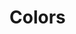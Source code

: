 
<Meta title="Colors" />

# Colors

<ColorPalette>
  <ColorItem
    title="theme.color.blue"
    subtitle="primaryBlue"
    colors={{
      'theme.color.blue': '#4272ef',
      'theme.color.hoverBlue': '#5a88ff',
      'theme.color.bgBlue': '#eaf0ff'
    }}
  />
  <ColorItem
    title="theme.color.pink"
    subtitle="secondaryPink"
    colors={{
      'theme.color.pink': '#f3377e',
      'theme.color.hoverPink': '#f15d96'
    }}
  />
  <ColorItem
    title="theme.color.black"
    subtitle="black"
    colors={{ 'theme.color.black': '#0f141a' }}
  />
  <ColorItem
    title="theme.color.gray"
    subtitle="gray"
    colors={{
      'theme.color.gray': '#595959',
      'theme.color.outlineGray': '#e1e1e1',
      'theme.color.bgGray': '#f2f2f2'
    }}
  />
  <ColorItem
    title="theme.color.white"
    subtitle="white"
    colors={{ 'theme.color.white': '#fff' }}
  />
</ColorPalette>
